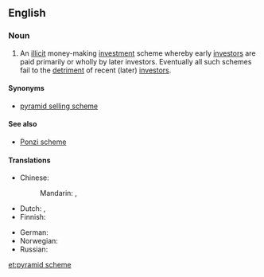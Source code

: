 ==English==
{{wikipedia}}

===Noun===
{{en-noun|head=[[pyramid]] [[scheme]]}}

# An [[illicit]] money-making [[investment]] scheme whereby early [[investors]] are paid primarily or wholly by later investors.  Eventually all such schemes fail to the [[detriment]] of recent (later) [[investors]].

====Synonyms====
* [[pyramid selling scheme]]

====See also====
* [[Ponzi scheme]]

====Translations====
{{trans-top|illicit money-making scheme}}
* Chinese:
*: Mandarin: {{t+|cmn|層壓式推銷|sc=Hani}}, {{t|cmn|层压式推销|tr=céngyāshì tuīxiāo|sc=Hani}}
* Dutch: {{t|nl|pyramidesysteem|n}}, {{t|nl|pyramidespel|n}}
* Finnish: {{t|fi|pyramidihuijaus}}
{{trans-mid}}
* German: {{t+|de|Schneeballsystem|n}}
* Norwegian: {{t|no|pyramidespill|n}}
* Russian: {{t+|ru|финансовая пирамида|sc=Cyrl}}
{{trans-bottom}}

[[et:pyramid scheme]]